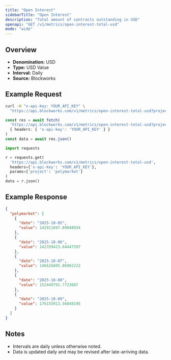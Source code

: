 ```yaml
---
title: "Open Interest"
sidebarTitle: "Open Interest"
description: "Total amount of contracts outstanding in USD"
openapi: "GET /v1/metrics/open-interest-total-usd"
mode: "wide"
---
```


## Overview

- **Denomination:** USD
- **Type:** USD Value
- **Interval:** Daily
- **Source:** Blockworks

## Example Request

<CodeGroup>

```bash cURL
curl -H "x-api-key: YOUR_API_KEY" \
  "https://api.blockworks.com/v1/metrics/open-interest-total-usd?project=polymarket"
```

```typescript TypeScript
const res = await fetch(
  'https://api.blockworks.com/v1/metrics/open-interest-total-usd?project=polymarket',
  { headers: { 'x-api-key': 'YOUR_API_KEY' } }
)
const data = await res.json()
```

```python Python
import requests

r = requests.get(
  'https://api.blockworks.com/v1/metrics/open-interest-total-usd',
  headers={'x-api-key': 'YOUR_API_KEY'},
  params={'project': 'polymarket'}
)
data = r.json()
```

</CodeGroup>

## Example Response

```json
{
  "polymarket": [
    {
      "date": "2025-10-05",
      "value": 142911697.89048934
    },
    {
      "date": "2025-10-06",
      "value": 142359423.64447597
    },
    {
      "date": "2025-10-07",
      "value": 146626805.86902222
    },
    {
      "date": "2025-10-08",
      "value": 152449791.7723687
    },
    {
      "date": "2025-10-09",
      "value": 176155913.56848195
    }
  ]
}
```

## Notes
- Intervals are daily unless otherwise noted.
- Data is updated daily and may be revised after late-arriving data.